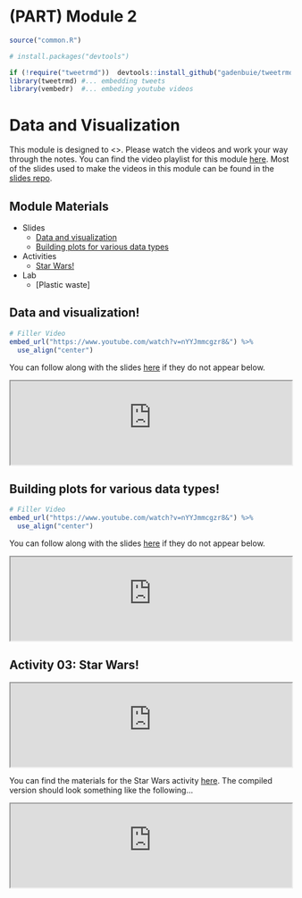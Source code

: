 # (PART) Module 2 {-}


```r
source("common.R")

# install.packages("devtools")

if (!require("tweetrmd"))  devtools::install_github("gadenbuie/tweetrmd")
library(tweetrmd) #... embedding tweets
library(vembedr)  #... embeding youtube videos
```

# Data and Visualization

This module is designed to <>. Please watch the videos and work your way through the notes. You can find the video playlist for this module [here](https://www.youtube.com/playlist?list=PLKrrdtYgOUYao_7t5ycK4KDXNKaY-ECup). Most of the slides used to make the videos in this module can be found in the [slides repo](https://github.com/DataScience4Psych/slides).


## Module Materials

* Slides
  * [Data and visualization](https://datascience4psych.github.io/slides/u1_d03-data-viz-1/u1_d03-data-viz-1.html)
  * [Building plots for various data types](https://datascience4psych.github.io/slides/u1_d04-data-viz-2/u1_d04-data-viz-2.html)

* Activities
  * [Star Wars!](https://github.com/DataScience4Psych/ae-03-starwars-dataviz)
  
* Lab
	* [Plastic waste]


## Data and visualization!

```r
# Filler Video
embed_url("https://www.youtube.com/watch?v=nYYJmmcgzr8&") %>%
  use_align("center")
```

You can follow along with the slides [here](https://datascience4psych.github.io/slides/u1_d03-data-viz-1/u1_d03-data-viz-1.html) if they do not appear below.

<iframe seamless width="100%" frameborde="0" src="https://datascience4psych.github.io/slides/u1_d03-data-viz-1/u1_d03-data-viz-1.html"></iframe>


## Building plots for various data types!

```r
# Filler Video
embed_url("https://www.youtube.com/watch?v=nYYJmmcgzr8&") %>%
  use_align("center")
```

You can follow along with the slides [here](https://datascience4psych.github.io/slides/u1_d04-data-viz-2/u1_d04-data-viz-2.html) if they do not appear below.

<iframe seamless width="100%" frameborde="0" src="https://datascience4psych.github.io/slides/u1_d04-data-viz-2/u1_d04-data-viz-2.html"></iframe>


## Activity 03: Star Wars!

<iframe seamless width="100%" frameborde="0" src="https://datascience4psych.github.io/slides/u1_d04-data-viz-2/u1_d04-data-viz-2.html#19"></iframe>

You can find the materials for the Star Wars activity [here](https://github.com/DataScience4Psych/ae-03-starwars-dataviz). The compiled version should look something like the following...

<iframe seamless width="100%" frameborde="0" src="https://datascience4psych.github.io/ae-03-starwars-dataviz/starwars.html"></iframe>

